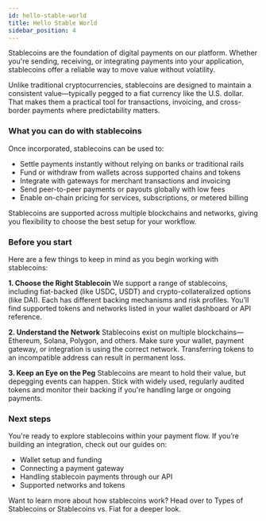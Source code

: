 ```yaml
---
id: hello-stable-world
title: Hello Stable World
sidebar_position: 4
---
```


Stablecoins are the foundation of digital payments on our platform. Whether you're sending, receiving, or integrating payments into your application, stablecoins offer a reliable way to move value without volatility.

Unlike traditional cryptocurrencies, stablecoins are designed to maintain a consistent value—typically pegged to a fiat currency like the U.S. dollar. That makes them a practical tool for transactions, invoicing, and cross-border payments where predictability matters.

### What you can do with stablecoins
Once incorporated, stablecoins can be used to:

- Settle payments instantly without relying on banks or traditional rails
- Fund or withdraw from wallets across supported chains and tokens
- Integrate with gateways for merchant transactions and invoicing
- Send peer-to-peer payments or payouts globally with low fees
- Enable on-chain pricing for services, subscriptions, or metered billing

Stablecoins are supported across multiple blockchains and networks, giving you flexibility to choose the best setup for your workflow.

### Before you start
Here are a few things to keep in mind as you begin working with stablecoins:

**1. Choose the Right Stablecoin**
We support a range of stablecoins, including fiat-backed (like USDC, USDT) and crypto-collateralized options (like DAI). Each has different backing mechanisms and risk profiles. You’ll find supported tokens and networks listed in your wallet dashboard or API reference.

**2. Understand the Network**
Stablecoins exist on multiple blockchains—Ethereum, Solana, Polygon, and others. Make sure your wallet, payment gateway, or integration is using the correct network. Transferring tokens to an incompatible address can result in permanent loss.

**3. Keep an Eye on the Peg**
Stablecoins are meant to hold their value, but depegging events can happen. Stick with widely used, regularly audited tokens and monitor their backing if you're handling large or ongoing payments.

### Next steps
You're ready to explore stablecoins within your payment flow. If you’re building an integration, check out our guides on:

- Wallet setup and funding
- Connecting a payment gateway
- Handling stablecoin payments through our API
- Supported networks and tokens

Want to learn more about how stablecoins work? Head over to Types of Stablecoins or Stablecoins vs. Fiat for a deeper look.


